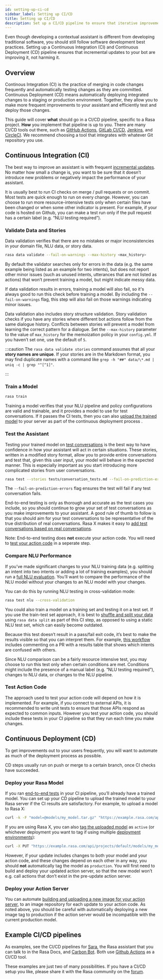 ```yaml
---
id: setting-up-ci-cd
sidebar_label: Setting up CI/CD
title: Setting up CI/CD
description: Set up a CI/CD pipeline to ensure that iterative improvements to your assistant are tested and deployed with minimum manual effort
---
```


Even though developing a contextual assistant is different from developing traditional
software, you should still follow software development best practices.
Setting up a Continuous Integration (CI) and Continuous Deployment (CD)
pipeline ensures that incremental updates to your bot are improving it, not harming it.

## Overview

Continous Integration (CI) is the practice of merging in code changes
frequently and automatically testing changes as they are committed. Continuous
Deployment (CD) means automatically deploying integrated changes to a staging
or production environment. Together, they allow you to make more frequent improvements
to your assistant and efficiently test and deploy those changes.

This guide will cover **what** should go in a CI/CD pipeline, specific to a
Rasa project. **How** you implement that pipeline is up to you.
There are many CI/CD tools out there, such as [GitHub Actions](https://github.com/features/actions),
[GitLab CI/CD](https://docs.gitlab.com/ee/ci/), [Jenkins](https://www.jenkins.io/doc/), and
[CircleCI](https://circleci.com/docs/2.0/). We recommend choosing a tool that integrates with
whatever Git repository you use.

## Continuous Integration (CI)

The best way to improve an assistant is with frequent [incremental updates](https://rasa.com/docs/rasa-x/fix-problems).
No matter how small a change is, you want to be sure that it doesn’t introduce
new problems or negatively impact the performance of your assistant.

It is usually best to run CI checks on merge / pull requests or on commit. Most tests are
quick enough to run on every change. However, you can choose to run more
resource-intensive tests only when certain files have been changed or when some
other indicator is present. For example, if your code is hosted on Github,
you can make a test run only if the pull request has a certain label (e.g. “NLU testing required”).

### Validate Data and Stories

Data validation verifies that there are no mistakes or
major inconsistencies in your domain file, NLU data, or story data.

```bash
rasa data validate --fail-on-warnings --max-history <max_history>
```

By default the validator searches only for errors in the data (e.g. the same
example being listed as an example for two intents), but does not report other
minor issues (such as unused intents, utterances that are not listed as
actions) that won’t prevent training a model, but might indicate
messy data.

If data validation results in errors, training a model will also fail, so it's
always good to run this check before training a model. By including the
`--fail-on-warnings` flag, this step will also fail on those warnings indicating minor issues.

Data validation also includes story structure validation.
Story validation checks if you have any
stories where different bot actions follow from the same dialogue history.
Conflicts between stories will prevent a model from learning the correct
pattern for a dialogue. Set the `--max-history` parameter to the value of `max_history` for the
memoization policy in your `config.yml`. If you haven’t set one, use the default of `5`.

:::caution
The `rasa data validate stories` command assumes that all your **story names are unique**.
If your stories are in the Markdown format, you may find duplicate names with a command like
`grep -h "##" data/\*.md | uniq -c | grep "^[^1]"`.

:::

### Train a Model

```bash
rasa train
```

Training a model verifies that your NLU pipeline and policy configurations are
valid and trainable, and it provides a model to use for test conversations.
If it passes the CI tests, then you can also [upload the trained model](./setting-up-ci-cd.mdx#uploading-a-model)
to your server as part of the continuous deployment process .

<a aria-hidden="true" tabIndex="-1" className="anchor enhancedAnchor" id="test-the-assistant"></a>

### Test the Assistant

Testing your trained model on [test conversations](./testing-your-assistant.mdx#end-to-end-testing) is the best way to have confidence in how your assistant
will act in certain situations. These stories, written in a modified story
format, allow you to provide entire conversations and test that, given this
user input, your model will behave in the expected manner. This is especially
important as you start introducing more complicated stories from user
conversations.

```bash
rasa test --stories tests/conversation_tests.md --fail-on-prediction-errors
```

The `--fail-on-prediction-errors` flag ensures the test will fail if any test
conversation fails.

End-to-end testing is only as thorough and accurate as the test
cases you include, so you should continue to grow your set of test conversations
as you make improvements to your assistant. A good rule of thumb to follow is that you should aim for your test conversations
to be representative of the true distribution of real conversations.
Rasa X makes it easy to [add test conversations based on real conversations](https://rasa.com/docs/rasa-x/test-assistant/#how-to-create-tests).

Note: End-to-end testing does **not** execute your action code. You will need to
[test your action code](./setting-up-ci-cd.mdx#testing-action-code) in a seperate step.

### Compare NLU Performance

If you’ve made significant changes to your NLU training data (e.g.
splitting an intent into two intents or adding a lot of training examples), you should run a
[full NLU evaluation](./testing-your-assistant.mdx#nlu-evaluation). You’ll want to compare
the performance of the NLU model without your changes to an NLU model with your
changes.

You can do this by running NLU testing in cross-validation mode:

```bash
rasa test nlu --cross-validation
```

You could also train a model on a training set and testing it on a test set. If you use the train-test
set approach, it is best to [shuffle and split your data](./command-line-interface.mdx#train-test-split) using `rasa data split` as part of this CI step, as
opposed to using a static NLU test set, which can easily become outdated.

Because this test doesn’t result in a pass/fail exit code, it’s best to make
the results visible so that you can interpret them.
For example, [this workflow](https://gist.github.com/amn41/de555c93913a01fbd56df2e2d211862c)
includes commenting on a PR with a results table that shows which intents are confused with others.

Since NLU comparison can be a fairly resource intensive test, you may choose to run this test
only when certain conditions are met. Conditions might include the presence of a manual label (e.g. “NLU
testing required”), changes to NLU data, or changes to the NLU pipeline.

<a aria-hidden="true" tabIndex="-1" className="anchor enhancedAnchor" id="testing-action-code"></a>

### Test Action Code

The approach used to test your action code will depend on how it is
implemented. For example, if you connect to external APIs, it is recommended to write unit tests to ensure
that those APIs respond as expected to common inputs. However you test your action code, you should
include these tests in your CI pipeline so that they run each time you make changes.

## Continuous Deployment (CD)

To get improvements out to your users frequently, you will want to automate as
much of the deployment process as possible.

CD steps usually run on push or merge to a certain branch, once CI checks have
succeeded.

<a aria-hidden="true" tabIndex="-1" className="anchor enhancedAnchor" id="uploading-a-model"></a>

### Deploy your Rasa Model

If you ran [end-to-end tests](./setting-up-ci-cd.mdx#test-the-assistant) in your CI pipeline,
you’ll already have a trained model. You can set up your CD pipeline to upload the trained model to your
Rasa server if the CI results are satisfactory. For example, to upload a model to Rasa X:

```bash
curl -k -F "model=@models/my_model.tar.gz" "https://example.rasa.com/api/projects/default/models?api_token={your_api_token}"
```

If you are using Rasa X, you can also [tag the uploaded model](https://rasa.com/docs/rasa-x/api/rasa-x-http-api/#tag/Models/paths/~1projects~1{project_id}~1models~1{model}~1tags~1{tag}/put)
as `active` (or whichever deployment you want to tag if using multiple [deployment environments](https://rasa.com/docs/rasa-x/enterprise/deployment-environments/#)):

```bash
curl -X PUT "https://example.rasa.com/api/projects/default/models/my_model/tags/active"
```

However, if your update includes changes to both your model and your action
code, and these changes depend on each other in any way, you should **not**
automatically tag the model as `production`. You will first need to build and
deploy your updated action server, so that the new model won’t e.g. call
actions that don’t exist in the pre-update action server.

### Deploy your Action Server

You can automate
[building and uploading a new image for your action server](./how-to-deploy.mdx#building-an-action-server-image),
to an image repository for each
update to your action code. As noted above, you should be careful with
automatically deploying a new image tag to production if the action server
would be incompatible with the current production model.

## Example CI/CD pipelines

As examples, see the CI/CD pipelines for
[Sara](https://github.com/RasaHQ/rasa-demo/blob/master/.github/workflows/build_and_deploy.yml),
the Rasa assistant that you can talk to in the Rasa Docs, and
[Carbon Bot](https://github.com/RasaHQ/carbon-bot/blob/master/.github/workflows/model_ci.yml).
Both use [Github Actions](https://github.com/features/actions) as a CI/CD tool.

These examples are just two of many possibilities. If you have a CI/CD setup you like, please
share it with the Rasa community on the [forum](https://forum.rasa.com).
